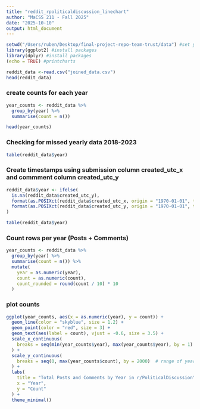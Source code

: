 ```yaml
---
title: "reddit_rpoliticaldiscussion_linechart"
author: "MaCSS 211 - Fall 2025"
date: "2025-10-10"
output: html_document
---
```


```r
setwd("/Users/ruben/Desktop/final-project-repo-team-trust/data") #set your working directory
library(ggplot2) #install packages
library(dplyr) #install packages
(echo = TRUE) #printcharts
```

```r
reddit_data <-read.csv("joined_data.csv")
head(reddit_data)
```

### create counts for each year
```r
year_counts <- reddit_data %>%
  group_by(year) %>%
  summarise(count = n())

head(year_counts)
```

### Checking for missed yearly data 2018-2023
```r
table(reddit_data$year)
```
### Create timestamps using submission column created_utc_x and commment column created_utc_y
```r
reddit_data$year <- ifelse(
  is.na(reddit_data$created_utc_y),
  format(as.POSIXct(reddit_data$created_utc_x, origin = "1970-01-01", tz = "UTC"), "%Y"),
  format(as.POSIXct(reddit_data$created_utc_y, origin = "1970-01-01", tz = "UTC"), "%Y")
)

table(reddit_data$year)
```

### Count rows per year (Posts + Comments)
```r

year_counts <- reddit_data %>%
  group_by(year) %>%
  summarise(count = n()) %>%
  mutate(
    year = as.numeric(year),
    count = as.numeric(count),
    count_rounded = round(count / 10) * 10
  )
```

### plot counts
```r
ggplot(year_counts, aes(x = as.numeric(year), y = count)) +
  geom_line(color = "skyblue", size = 1.2) +
  geom_point(color = "red", size = 3) +
  geom_text(aes(label = count), vjust = -0.6, size = 3.5) +
  scale_x_continuous(
    breaks = seq(min(year_counts$year), max(year_counts$year), by = 1)  # toshow every year
  ) +
  scale_y_continuous(
    breaks = seq(0, max(year_counts$count), by = 2000)  # range of years
  ) +
  labs(
    title = "Total Posts and Comments by Year in r/PoliticalDiscussion",
    x = "Year",
    y = "Count"
  ) +
  theme_minimal()
```